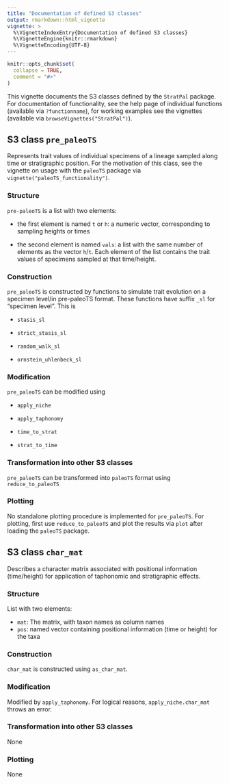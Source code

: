 ```yaml
---
title: "Documentation of defined S3 classes"
output: rmarkdown::html_vignette
vignette: >
  %\VignetteIndexEntry{Documentation of defined S3 classes}
  %\VignetteEngine{knitr::rmarkdown}
  %\VignetteEncoding{UTF-8}
---
```


```r
knitr::opts_chunk$set(
  collapse = TRUE,
  comment = "#>"
)
```

This vignette documents the S3 classes defined by the `StratPal` package.  
For documentation of functionality, see the help page of individual functions (available via `?functionname`), for working examples see the vignettes (available via `browseVignettes("StratPal")`).

## S3 class `pre_paleoTS`

Represents trait values of individual specimens of a lineage sampled along time or stratigraphic position. For the motivation of this class, see the vignette on usage with the `paleoTS` package via `vignette("paleoTS_functionality")`.

### Structure

`pre-paleoTS` is a list with two elements:

* the first element is  named `t` or `h`: a numeric vector, corresponding to sampling heights or times

* the second element is named `vals`: a list with the same number of elements as the vector `h`/`t`. Each element of the list contains the trait values of specimens sampled at that time/height.

### Construction

`pre_paleoTS` is constructed by functions to simulate trait evolution on a specimen level/in pre-paleoTS format. These functions have suffix `_sl` for "specimen level". This is

* `stasis_sl`

* `strict_stasis_sl`

* `random_walk_sl`

* `ornstein_uhlenbeck_sl`

### Modification

`pre_paleoTS` can be modified using

* `apply_niche`

* `apply_taphonomy`

* `time_to_strat`

* `strat_to_time`

### Transformation into other S3 classes

`pre_paleoTS` can be transformed into `paleoTS` format using `reduce_to_paleoTS`

### Plotting

No standalone plotting procedure is implemented for `pre_paleoTS`. For plotting, first use `reduce_to_paleoTS` and plot the results via `plot` after loading the `paleoTS` package.

## S3 class `char_mat`

Describes a character matrix associated with positional information (time/height) for application of taphonomic and stratigraphic effects.

### Structure

List with two elements:

- `mat`: The matrix, with taxon names as column names
- `pos`: named vector containing positional information (time or height) for the taxa

### Construction

`char_mat` is constructed using `as_char_mat`.

### Modification

Modified by `apply_taphonomy`. For logical reasons, `apply_niche.char_mat` throws an error.

### Transformation into other S3 classes

None

### Plotting

None
